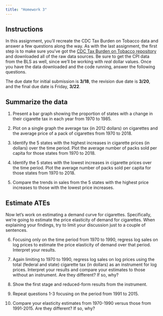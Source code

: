 ```yaml
---
title: "Homework 3"
---
```


## Instructions
In this assignment, you'll recreate the CDC Tax Burden on Tobacco data and answer a few questions along the way. As with the last assignment, the first step is to make sure you've got the [CDC Tax Burden on Tobacco repository](https://github.com/imccart/CDC-tobacco) and downloaded all of the raw data sources. Be sure to get the CPI data from the BLS as well, since we'll be working with *real* dollar values. Once you have the data downloaded and the code running, answer the following questions.

The due date for initial submission is **3/18**, the revision due date is **3/20**, and the final due date is Friday, **3/22**.

## Summarize the data

1. Present a bar graph showing the proportion of states with a change in their cigarette tax in each year from 1970 to 1985.

2. Plot on a single graph the average tax (in 2012 dollars) on cigarettes and the average price of a pack of cigarettes from 1970 to 2018.

3. Identify the 5 states with the highest increases in cigarette prices (in dollars) over the time period. Plot the average number of packs sold per capita for those states from 1970 to 2018.

4. Identify the 5 states with the lowest increases in cigarette prices over the time period. Plot the average number of packs sold per capita for those states from 1970 to 2018. 

5. Compare the trends in sales from the 5 states with the highest price increases to those with the lowest price increases.


## Estimate ATEs
Now let's work on estimating a demand curve for cigarettes. Specifically, we're going to estimate the price elasticity of demand for cigarettes. When explaining your findings, try to limit your discussion just to a couple of sentences. 

6. Focusing only on the time period from 1970 to 1990, regress log sales on log prices to estimate the price elasticity of demand over that period. Interpret your results.

7. Again limiting to 1970 to 1990, regress log sales on log prices using the total (federal and state) cigarette tax (in dollars) as an instrument for log prices. Interpret your results and compare your estimates to those without an instrument. Are they different? If so, why?

8. Show the first stage and reduced-form results from the instrument.

9. Repeat questions 1-3 focusing on the period from 1991 to 2015. 

10. Compare your elasticity estimates from 1970-1990 versus those from 1991-2015. Are they different? If so, why?
